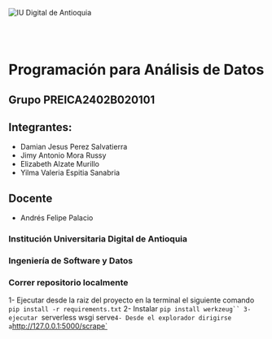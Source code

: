 ![IU Digital de Antioquia](https://www.iudigital.edu.co/images/11.-IU-DIGITAL.png)

<br /><br />

# Programación para Análisis de Datos

## Grupo PREICA2402B020101

## Integrantes:

- Damian Jesus Perez Salvatierra
- Jimy Antonio Mora Russy
- Elizabeth Alzate Murillo
- Yilma Valeria Espitia Sanabria

## Docente

- Andrés Felipe Palacio

### Institución Universitaria Digital de Antioquia

### Ingeniería de Software y Datos


### Correr repositorio localmente


1- Ejecutar desde la raiz del proyecto en la terminal el siguiente comando  `pip install -r requirements.txt`
2- Instalar `pip install werkzeug``
3- ejecutar `serverless wsgi serve`
4- Desde el explorador dirigirse a `http://127.0.0.1:5000/scrape`